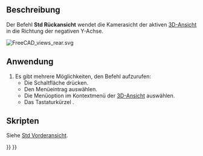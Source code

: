 <languages/>

{{Docnav/de
|[[Std_ViewRight/de|SeitenansichtRechts]]
|[[Std_ViewBottom/de|Untersicht]]
|[[Std_View_Menu/de|Std Menü Ansicht]]
|IconL=Std_ViewRight.svg
|IconR=Std_ViewBottom.svg
|IconC=Freecad.svg
}}

{{GuiCommand/de
|Name=Std ViewRear
|Name/de=Std Rückansicht
|MenuLocation=Ansicht → Standardansichten → Rückansicht
|Workbenches=Alle
|Shortcut={{KEY|4}}
|SeeAlso=[[Std_ViewBottom/de|Std Untersicht]], [[Std_ViewLeft|Std SeitenansichtLinks]]
}}

<span id="Description"></span>
==Beschreibung==

Der Befehl '''Std Rückansicht''' wendet die Kamerasicht der aktiven [[3D_View/de|3D-Ansicht]] in die Richtung der negativen Y-Achse.

[[Image:FreeCAD_views_rear.svg]]
{{Caption|Der Pfeil 4 zeigt in Richtung der Rückansicht}}

<span id="Usage"></span>
==Anwendung==

# Es gibt mehrere Möglichkeiten, den Befehl aufzurufen:
#* Die Schaltfläche {{Button|[[Image:Std_ViewRear.svg|16px]] [[Std_ViewRear/de|Rückansicht]]}} drücken.
#* Den Menüeintrag {{MenuCommand|Ansicht → Standardansichten → [[Image:Std_ViewRear.svg|16px]] Rückansicht}} auswählen.
#* Die Menüoption {{MenuCommand|Standardansichten → [[Image:Std_ViewRear.svg|16px]] Rückansicht}} im Kontextmenü der [[3D_View/de|3D-Ansicht]] auswählen.
#* Das Tastaturkürzel {{KEY|4}}.

<span id="Scripting"></span>
==Skripten==

Siehe [[Std_ViewFront/de#Skripten|Std Vorderansicht]].


{{Docnav/de
|[[Std_ViewRight/de|SeitenansichtRechts]]
|[[Std_ViewBottom/de|Untersicht]]
|[[Std_View_Menu/de|Std Menü Ansicht]]
|IconL=Std_ViewRight.svg
|IconR=Std_ViewBottom.svg
|IconC=Freecad.svg
}}

{{Std_Base_navi{{#translation:}}}}
{{Userdocnavi{{#translation:}}}}